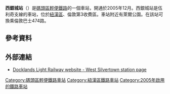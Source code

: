 {{Infobox London station |symbol = dlr
| name = 西銀城<br />West Silvertown 
| image_name =West Silvertown DLR Station - geograph.org.uk - 1372588.jpg
| caption = 
| manager = [[碼頭區輕便鐵路|碼頭區輕便鐵路]]
| fare_zone = 3 
| locale = [[銀城|銀城]] 
| borough = [[紐漢區|紐漢區]] 
| events1 =開通
| years1=2005 
| platforms= 2 
| access=yes
| access_note = <ref>{{Citation step free tube map}}</ref>
| latitude= 51.502778
| longitude = 0.0225
| dlrbat0708 = 1.150
| dlrbat0809 = 1.100
| dlrbat1011 = 1.120
}}
'''西銀城站'''（{{lang-en|West Silvertown DLR station}}）是[[碼頭區輕便鐵路|碼頭區輕便鐵路]]的一個車站，開通於2005年12月。西銀城站是伍利奇支線的車站，位於[[紐漢區|紐漢區]]、倫敦第3收費區。車站附近有萊爾公園。在該站可換乘倫敦巴士474路。

==參考資料==
{{reflist}}

==外部連結==
{{commons category|West Silvertown DLR station}}
* [http://www.tfl.gov.uk/gettingaround/transportaccessibility/dlr/3236.aspx Docklands Light Railway website - West Silvertown station page] {{Wayback|url=http://www.tfl.gov.uk/gettingaround/transportaccessibility/dlr/3236.aspx |date=20140302190250 }}

{{DLR}}

{{DEFAULTSORT:West Silvertown}}
[[Category:碼頭區輕便鐵路車站|Category:碼頭區輕便鐵路車站]]
[[Category:紐漢區鐵路車站|Category:紐漢區鐵路車站]]
[[Category:2005年啟用的鐵路車站|Category:2005年啟用的鐵路車站]]